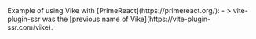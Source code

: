 
<CommunityNote />
Example of using Vike with [PrimeReact](https://primereact.org/):
 - <Example timestamp="2023.07" repo="brillout/vps-primereact" />
   > vite-plugin-ssr was the [previous name of Vike](https://vite-plugin-ssr.com/vike).
